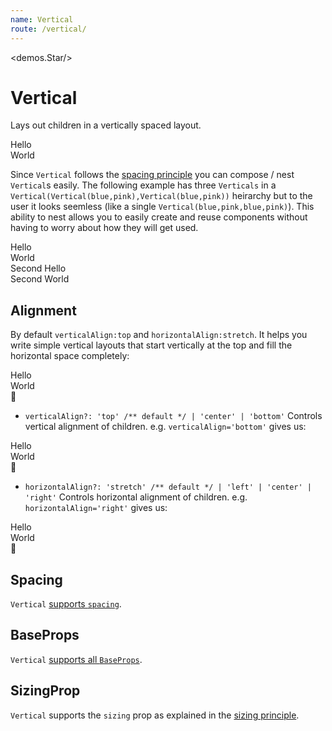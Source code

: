 ```yaml
---
name: Vertical
route: /vertical/
---
```



<demos.Star/>

# Vertical 

Lays out children in a vertically spaced layout.

<Playground>
  <Vertical>
    <div style={{backgroundColor: "lightskyblue"}}>Hello</div>
    <div style={{backgroundColor: "lightpink"}}>World</div>
  </Vertical>
</Playground>

Since `Vertical` follows the [spacing principle][principle-spacing] you can compose / nest `Vertical`s easily. The following example has three `Verticals` in a `Vertical(Vertical(blue,pink),Vertical(blue,pink))` heirarchy but to the user it looks seemless (like a single `Vertical(blue,pink,blue,pink)`). This ability to nest allows you to easily create and reuse components without having to worry about how they will get used.

<Playground>
  <Vertical>
    <Vertical>
      <div style={{backgroundColor: "lightskyblue"}}>Hello</div>
      <div style={{backgroundColor: "lightpink"}}>World</div>
    </Vertical>
    <Vertical>
      <div style={{backgroundColor: "lightskyblue"}}>Second Hello</div>
      <div style={{backgroundColor: "lightpink"}}>Second World</div>
    </Vertical>
  </Vertical>
</Playground>

## Alignment
By default `verticalAlign:top` and `horizontalAlign:stretch`. It helps you write simple vertical layouts that start vertically at the top and fill the horizontal space completely: 

<Playground>
  <Vertical>
    <div style={{backgroundColor: "lightskyblue"}}>Hello</div>
    <div style={{backgroundColor: "lightpink"}}>World</div>
    <div style={{backgroundColor: "gold"}}>🌹</div>
  </Vertical>
</Playground>

* `verticalAlign?: 'top' /** default */ | 'center' | 'bottom'` Controls vertical alignment of children. e.g. `verticalAlign='bottom'` gives us:

<Playground>
  <Vertical verticalAlign='bottom' style={{height: '150px'}} spacing={10}>
    <div style={{backgroundColor: "lightskyblue"}}>Hello</div>
    <div style={{backgroundColor: "lightpink"}}>World</div>
    <div style={{backgroundColor: "gold"}}>🌹</div>
  </Vertical>
</Playground>

* `horizontalAlign?: 'stretch' /** default */ | 'left' | 'center' | 'right'` Controls horizontal alignment of children. e.g. `horizontalAlign='right'` gives us:

<Playground>
  <Vertical horizontalAlign='right'>
    <div style={{backgroundColor: "lightskyblue"}}>Hello</div>
    <div style={{backgroundColor: "lightpink"}}>World</div>
    <div style={{backgroundColor: "gold"}}>🌹</div>
  </Vertical>
</Playground>

## Spacing

`Vertical` [supports `spacing`][common-types].

## BaseProps

`Vertical` [supports all `BaseProps`][common-types].

## SizingProp

`Vertical` supports the `sizing` prop as explained in the [sizing principle][principle-sizing].

[common-types]:../common-types/
[principle-spacing]:../principle-spacing/
[principle-sizing]:../principle-sizing/
